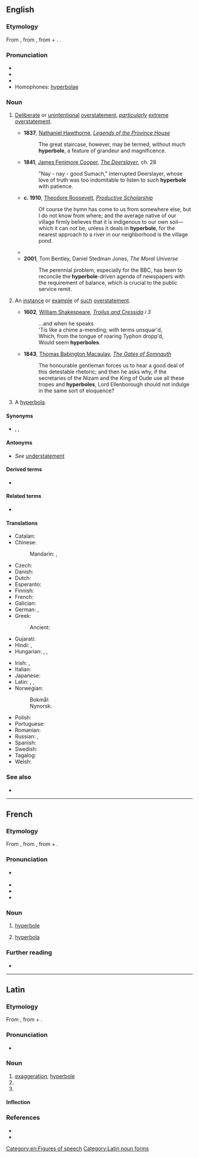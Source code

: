 ==English==
{{was wotd|2006|May|5}}
{{wikipedia}}

===Etymology===
From {{der|en|la|hyperbolē}}, from {{der|en|grc|ὑπερβολή||excess, exaggeration}}, from {{m|grc|ὑπέρ||above}} + {{m|grc|βάλλω||I throw}}. {{doublet|en|hyperbola}}.

===Pronunciation===
* {{IPA|/haɪˈpɝːbəli/|lang=en}}
* {{audio|en-us-hyperbole.ogg|Audio (US)|lang=en}}
* {{audio|en-au-hyperbole.ogg|Audio (AU)|lang=en}}
* Homophones: [[hyperbolae]]

===Noun===
{{en-noun|~}}

# {{lb|en|uncountable|rhetoric|literature}} [[deliberate|Deliberate]] or [[unintentional]] [[overstatement]], ''[[particularly]]'' [[extreme]] [[overstatement]].
#* '''1837''', [[w:Nathaniel Hawthorne|Nathaniel Hawthorne]], ''[[s:Legends of the Province House|Legends of the Province House]]''
#*: The great staircase, however, may be termed, without much '''hyperbole''', a feature of grandeur and magnificence.
#* '''1841''', [[w:James Fenimore Cooper|James Fenimore Cooper]], ''[[s:The Deerslayer|The Deerslayer]]'', ch. 28
#*: "Nay - nay - good Sumach," interrupted Deerslayer, whose love of truth was too indomitable to listen to such '''hyperbole''' with patience.
#* '''c. 1910''', [[w:Theodore Roosevelt|Theodore Roosevelt]], ''[[s:Productive Scholarship|Productive Scholarship]]''
#*: Of course the hymn has come to us from somewhere else, but I do not know from where; and the average native of our village firmly believes that it is indigenous to our own soil—which it can not be, unless it deals in '''hyperbole''', for the nearest approach to a river in our neighborhood is the village pond.
#* {{quote-book|lang=en|author= Richard Klein |chapter= Introduction |title= Cigarettes are sublime |edition= Paperback |location= Durham |publisher= Duke University Press |year= 1995 |year_published= 1993 |isbn= 0-8223-1641-2 |oclc= 613939086 |page= 17 |pageurl= https://books.google.com/books?id=E0i4xgH4vOgC&pg=PA17&lpg=PA17&dq=hyperbole |passage= ''In these circumstances, '''hyperbole''' is called for, the rhetorical figure that raises its objects up, excessively, way above their actual merit : it is not to deceive by exaggeration that one overshoots the mark, but to allow the true value, the truth of what is insufficiently valued, to appear.''}}
#* '''2001''', Tom Bentley, Daniel Stedman Jones, ''The Moral Universe''
#*: The perennial problem, especially for the BBC, has been to reconcile the '''hyperbole'''-driven agenda of newspapers with the requirement of balance, which is crucial to the public service remit.
# {{lb|en|countable}} An [[instance]] or [[example]] of [[such]] [[overstatement]].
#* '''1602''', [[w:William Shakespeare|William Shakespeare]], ''[[s:Troilus and Cressida|Troilus and Cressida]] i 3''
#*: ...and when he speaks<br/>'Tis like a chime a-mending; with terms unsquar'd,<br/>Which, from the tongue of roaring Typhon dropp'd,<br/>Would seem '''hyperboles'''.
#* '''1843''', [[w:Thomas Babington Macaulay|Thomas Babington Macaulay]], ''[[s:The Gates of Somnauth|The Gates of Somnauth]]''
#*: The honourable gentleman forces us to hear a good deal of this detestable rhetoric; and then he asks why, if the secretaries of the Nizam and the King of Oude use all these tropes and '''hyperboles''', Lord Ellenborough should not indulge in the same sort of eloquence?
# {{lb|en|countable|obsolete}} A [[hyperbola]].

====Synonyms====
* {{sense|rhetoric}} {{l|en|overstatement}}, {{l|en|exaggeration}}, {{l|en|auxesis}}

====Antonyms====
* {{sense|rhetoric}} ''See'' [[understatement]]

====Derived terms====
* {{l|en|hyperbolic}}

====Related terms====
* {{l|en|hyperbola}}

====Translations====
{{trans-top|rhetorical device}}
* Catalan: {{t+|ca|hipèrbole|f}}
* Chinese:
*: Mandarin: {{t+|cmn|誇張法|sc=Hani}}, {{t+|cmn|夸张法|tr=kuāzhāngfǎ|sc=Hani}}
* Czech: {{t+|cs|nadsázka|f}}
* Danish: {{t|da|hyperbel|c}}
* Dutch: {{t+|nl|hyperbool}}
* Esperanto: {{t+|eo|hiperbolo}}
* Finnish: {{t+|fi|hyperbola}}
* French: {{t+|fr|hyperbole|f}}
* Galician: {{t|gl|hipérbole|f}}
* German: {{t+|de|Hyperbel|f}}, {{t+|de|Übertreibung|f}}
* Greek: {{t+|el|υπερβολή|f}}
*: Ancient: {{t|grc|ὑπερβολή|f}}
* Gujarati: {{t|gu|અતિશયોક્તિ}}
* Hindi: {{t+|hi|अत्युक्ति|f}}, {{t+|hi|अतिशयोक्ति|f}}
* Hungarian: {{t+|hu|túlzás}}, {{gloss|rarely}} {{t+|hu|nagyítás}}, {{gloss|rarely}} {{t+|hu|hiperbola}}
{{trans-mid}}
* Irish: {{t|ga|urtheilgean|m}}, {{t|ga|hipearbóil|f}}
* Italian: {{t+|it|iperbole|f}}
* Japanese: {{t+|ja|誇張|tr=Kochō|sc=Jpan}}
* Latin: {{t|la|hyperbole|f}}, {{t|la|nimietas}}, {{t|la|superlatio}}
* Norwegian:
*: Bokmål: {{t+|nb|hyperbol|m}}
*: Nynorsk: {{t|nn|hyperbol|m}}
* Polish: {{t+|pl|hiperbola|f}}
* Portuguese: {{t+|pt|hipérbole|f}}
* Romanian: {{t+|ro|hiperbolă|f}}
* Russian: {{t+|ru|гипе́рбола|f}}, {{t+|ru|преувеличе́ние|n}}
* Spanish: {{t+|es|hipérbole|f}}
* Swedish: {{t+|sv|hyperbol|c}}
* Tagalog: {{t|tl|sawig}}
* Welsh: {{t|cy|gormodiaith|f}}
{{trans-bottom}}

===See also===
* {{l|en|adynaton}}

[[Category:en:Figures of speech]]

----

==French==

===Etymology===
From {{etyl|la|fr}} {{m|la|hyperbole}}, from {{etyl|grc|fr}} {{m|grc|ὑπερβολή||excess, exaggeration}}, from {{m|grc|ὑπέ||above}} + {{m|grc|βάλλω||I throw}}.

===Pronunciation===
* {{fr-muteh}} {{fr-IPA}}
* {{audio|LL-Q150 (fra)-Lepticed7-hyperbole.wav|Audio|lang=fr}}
* {{homophones|hyperboles|lang=fr}}
* {{hyphenation|hy|per|bole|lang=fr}}

===Noun===
{{fr-noun|f}}

# {{lb|fr|rhetoric}} [[hyperbole#English|hyperbole]]
# {{lb|fr|geometry}} [[hyperbola]]

===Further reading===
* {{R:TLFi}}

----

==Latin==

===Etymology===
From {{der|la|grc|ὑπερβολή||excess, exaggeration}}, from {{m|grc|ὑπέ||above}} + {{m|grc|βάλλω||I throw}}.

===Pronunciation===
* {{la-IPA|hyperbolē|eccl=yes}}

===Noun===
{{la-noun|hyperbolē|hyperbolēs|f|first}}

# [[exaggeration]]; [[#English|hyperbole]]
# {{inflection of|hyperbolē||abl|s|lang=la}}
# {{inflection of|hyperbolē||voc|s|lang=la}}

====Inflection====
{{la-decl-1st-Greek|hyperbol}}

===References===
* {{R:L&S}}
* {{R:Gaffiot}}

[[Category:Latin noun forms]]